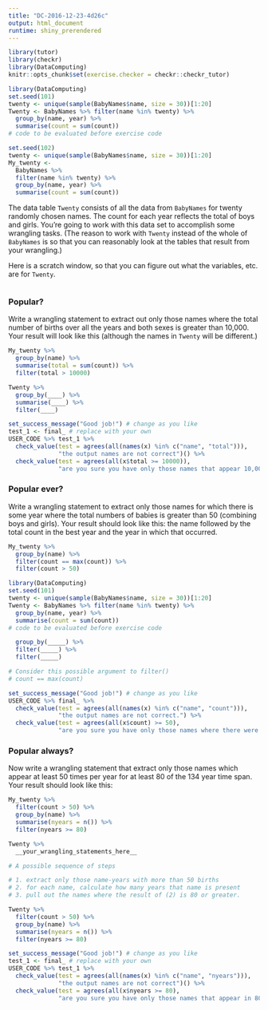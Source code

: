 ```yaml
---
title: "DC-2016-12-23-4d26c"
output: html_document
runtime: shiny_prerendered
---
```


```r
library(tutor)
library(checkr)
library(DataComputing)
knitr::opts_chunk$set(exercise.checker = checkr::checkr_tutor)
```

```r
library(DataComputing)
set.seed(101)
twenty <- unique(sample(BabyNames$name, size = 30))[1:20]
Twenty <- BabyNames %>% filter(name %in% twenty) %>% 
  group_by(name, year) %>%
  summarise(count = sum(count))
# code to be evaluated before exercise code
```

```r
set.seed(102)
twenty <- unique(sample(BabyNames$name, size = 30))[1:20]
My_twenty <- 
  BabyNames %>% 
  filter(name %in% twenty) %>%
  group_by(name, year) %>%
  summarise(count = sum(count))
```

The data table `Twenty` consists of all the data from `BabyNames` for twenty randomly chosen names. The count for each year reflects the total of boys and girls. You're going to work with this data set to accomplish some wrangling tasks. (The reason to work with `Twenty` instead of the whole of `BabyNames` is so that you can reasonably look at the tables that result from your wrangling.)

Here is a scratch window, so that you can figure out what the variables, etc. are for `Twenty`.

```r

```

### Popular?

Write a wrangling statement to extract out only those names where the total number of births over all the years and both sexes is greater than 10,000.  Your result will look like this (although the names in `Twenty` will be different.)

```r
My_twenty %>% 
  group_by(name) %>%
  summarise(total = sum(count)) %>%
  filter(total > 10000)
```

```r
Twenty %>% 
  group_by(____) %>%
  summarise(____) %>%
  filter(____)
```

```r
set_success_message("Good job!") # change as you like
test_1 <- final_ # replace with your own
USER_CODE %>% test_1 %>% 
  check_value(test = agrees(all(names(x) %in% c("name", "total"))),
              "the output names are not correct")() %>%
  check_value(test = agrees(all(x$total >= 10000)),
              "are you sure you have only those names that appear 10,000 or more times.")()
```

### Popular ever?

Write a wrangling statement to extract only those names for which there is some year where the total numbers of babies is greater than 50 (combining boys and girls). Your result should look like this: the name followed by the total count in the best year and the year in which that occurred.

```r
My_twenty %>% 
  group_by(name) %>%
  filter(count == max(count)) %>%
  filter(count > 50)
```

```r
library(DataComputing)
set.seed(101)
twenty <- unique(sample(BabyNames$name, size = 30))[1:20]
Twenty <- BabyNames %>% filter(name %in% twenty) %>% 
  group_by(name, year) %>%
  summarise(count = sum(count))
# code to be evaluated before exercise code
```


```r
  group_by(_____) %>%
  filter(_____) %>%
  filter(_____)
```

```r
# Consider this possible argument to filter()
# count == max(count)
```

```r
set_success_message("Good job!") # change as you like
USER_CODE %>% final_ %>% 
  check_value(test = agrees(all(names(x) %in% c("name", "count"))),
              "the output names are not correct.") %>%
  check_value(test = agrees(all(x$count) >= 50),
              "are you sure you have only those names where there were more than 50 babies in the most popular year?")
```

### Popular always?

Now write a wrangling statement that extract only those names which appear at least 50 times per year for at least 80 of the 134 year time span. Your result should look
like this:

```r
My_twenty %>% 
  filter(count > 50) %>%
  group_by(name) %>% 
  summarise(nyears = n()) %>%
  filter(nyears >= 80)
```

```r
Twenty %>% 
  __your_wrangling_statements_here__
```

<!-- narrative to wrap up (if any) goes here -->

```r
# A possible sequence of steps

# 1. extract only those name-years with more than 50 births
# 2. for each name, calculate how many years that name is present
# 3. pull out the names where the result of (2) is 80 or greater.
```

```r
Twenty %>% 
  filter(count > 50) %>%
  group_by(name) %>% 
  summarise(nyears = n()) %>%
  filter(nyears >= 80)
```

```r
set_success_message("Good job!") # change as you like
test_1 <- final_ # replace with your own
USER_CODE %>% test_1 %>% 
  check_value(test = agrees(all(names(x) %in% c("name", "nyears"))),
              "the output names are not correct")() %>%
  check_value(test = agrees(all(x$nyears >= 80),
              "are you sure you have only those names that appear in 80 or more years."))()
```

